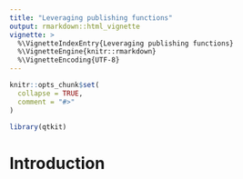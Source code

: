 ```yaml
---
title: "Leveraging publishing functions"
output: rmarkdown::html_vignette
vignette: >
  %\VignetteIndexEntry{Leveraging publishing functions}
  %\VignetteEngine{knitr::rmarkdown}
  %\VignetteEncoding{UTF-8}
---
```


```r
knitr::opts_chunk$set(
  collapse = TRUE,
  comment = "#>"
)
```

```r
library(qtkit)
```

# Introduction



